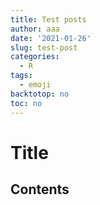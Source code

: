 ```yaml
---
title: Test posts
author: aaa
date: '2021-01-26'
slug: test-post
categories:
  - R
tags:
  - emoji
backtotop: no
toc: no
---
```


# Title

<!-- toc -->

## Contents
